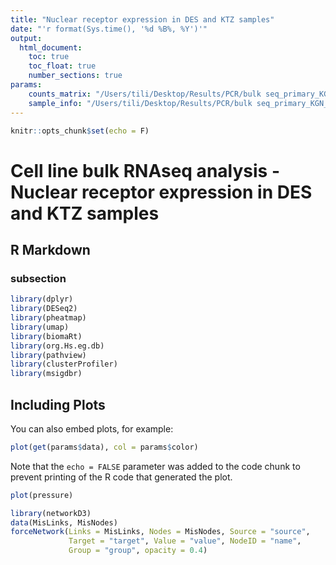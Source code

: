 ```yaml
---
title: "Nuclear receptor expression in DES and KTZ samples"
date: "'r format(Sys.time(), '%d %B%, %Y')'"
output: 
  html_document:
    toc: true
    toc_float: true
    number_sections: true
params:
    counts_matrix: "/Users/tili/Desktop/Results/PCR/bulk seq_primary_KGN_COV/DESeq2/subreadCounts.txt"
    sample_info: "/Users/tili/Desktop/Results/PCR/bulk seq_primary_KGN_COV/DESeq2/forskolin info.csv"
---
```


```r
knitr::opts_chunk$set(echo = F)
```

# Cell line bulk RNAseq analysis - Nuclear receptor expression in DES and KTZ samples

## R Markdown

### subsection


```r
library(dplyr)
library(DESeq2)
library(pheatmap)
library(umap)
library(biomaRt)
library(org.Hs.eg.db)
library(pathview)
library(clusterProfiler)
library(msigdbr)
```

## Including Plots

You can also embed plots, for example:

```r
plot(get(params$data), col = params$color)
```

Note that the `echo = FALSE` parameter was added to the code chunk to prevent printing of the R code that generated the plot.

```r
plot(pressure)
```

```r
library(networkD3)
data(MisLinks, MisNodes)
forceNetwork(Links = MisLinks, Nodes = MisNodes, Source = "source",
             Target = "target", Value = "value", NodeID = "name",
             Group = "group", opacity = 0.4)
```
